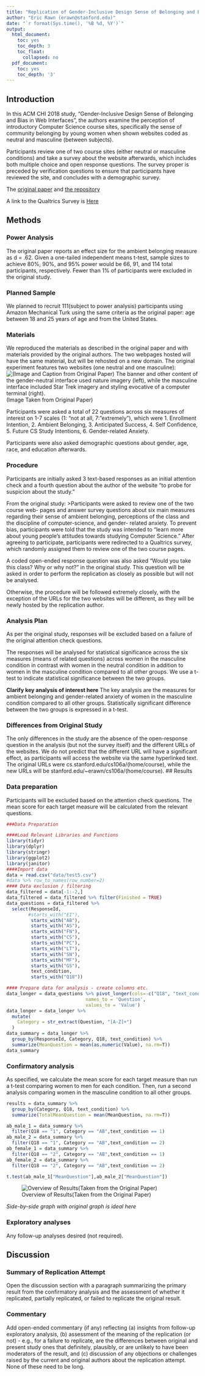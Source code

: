 ```yaml
---
title: "Replication of Gender-Inclusive Design Sense of Belonging and Bias in Web Interfaces by Danaë Metaxa-Kakavouli, Kelly Wang, James A. Landay, Jeff Hancock (CHI 2018)" 
author: "Eric Rawn (erawn@stanford.edu)"
date: "`r format(Sys.time(), '%B %d, %Y')`"
output:
  html_document:
    toc: yes
    toc_depth: 3
    toc_float:
      collapsed: no
  pdf_document:
    toc: yes
    toc_depth: '3'
---
```




## Introduction

In this ACM CHI 2018 study, "Gender-Inclusive Design Sense of Belonging and Bias in Web Interfaces", the authors examine the perception of introductory Computer Science course sites, specifically the sense of community belonging by young women when shown websites coded as neutral and masculine (between subjects). 

Participants review one of two course sites (either neutral or masculine conditions) and take a survey about the website afterwards, which includes both multiple choice and open response questions. The survey proper is preceded by verification questions to ensure that participants have reviewed the site, and concludes with a demographic survey. 


The [original paper](https://github.com/psych251/metaxa-kakavouli2018/blob/master/original_paper/3173574.3174188.pdf) and [the repository](https://github.com/psych251/metaxa-kakavouli2018)

A link to the Qualtrics Survey is [Here](https://stanforduniversity.ca1.qualtrics.com/jfe/preview/SV_0ev10zwblqz5CZf?Q_CHL=preview&Q_SurveyVersionID=current)


## Methods

### Power Analysis

The original paper reports an effect size for the ambient belonging measure as d = .62. Given a one-tailed independent means t-test, sample sizes to achieve 80%, 90%, and 95% power would be 66, 91, and 114 total participants, respectively. Fewer than 1% of participants were excluded in the original study.

### Planned Sample

We planned to recruit 111(subject to power analysis) participants using Amazon Mechanical Turk using the same criteria as the original paper: age between 18 and 25 years of age and from the United States. 

### Materials

We reproduced the materials as described in the original paper and with materials provided by the original authors. The two webpages hosted will have the same material, but will be rehosted on a new domain. The original experiment features two websites (one neutral and one masculine):
![(Image and Caption from Original Paper) The banner and other content of the gender-neutral interface used nature imagery (left), while the masculine interface included Star Trek imagery and styling evocative of a computer terminal (right).](fig1.png)
(Image Taken from Original Paper)



Participants were asked a total of 22 questions across six measures of interest on 1-7 scales (1: "not at all, 7: "extremely"), which were 1. Enrollment Intention, 2. Ambient Belonging, 3. Anticipated Success, 4. Self Confidence, 5. Future CS Study Intentions, 6. Gender-related Anxiety. 

Participants were also asked demographic questions about gender, age, race, and education afterwards. 

### Procedure	
Participants are initially asked 3 text-based responses as an initial attention check and a fourth question about the author of the website "to probe for suspicion about the study." 

From the original study:
>Participants were asked to review one of the two course web- pages and answer survey questions about six main measures regarding their sense of ambient belonging, perceptions of the class and the discipline of computer-science, and gender- related anxiety. To prevent bias, participants were told that the study was intended to “learn more about young people’s attitudes towards studying Computer Science.”
After agreeing to participate, participants were redirected to a Qualtrics survey, which randomly assigned them to review one of the two course pages.

A coded open-ended response question was also asked “Would you take this class? Why or why not?” in the original study. This question will be asked in order to perform the replication as closely as possible but will not be analysed. 

Otherwise, the procedure will be followed extremely closely, with the exception of the URLs for the two websites will be different, as they will be newly hosted by the replication author. 



### Analysis Plan
As per the original study, responses will be excluded based on a failure of the original attention check questions. 

The responses will be analysed for statistical significance across the six measures (means of related questions) across women in the masculine condition in contrast with women in the neutral condition in addition to women in the masculine condition compared to all other groups. We use a t-test to indicate statistical significance between the two groups.

**Clarify key analysis of interest here**  The key analysis are the measures for ambient belonging and gender-related anxiety of women in the masculine condition compared to all other groups. Statistically significant difference between the two groups is expressed in a t-test. 

### Differences from Original Study

The only differences in the study are the absence of the open-response question in the analysis (but not the survey itself) and the different URLs of the websites. We do not predict that the different URL will have a significant effect, as participants will access the website via the same hyperlinked text. The original URLs were cs.stanford.edu/cs106a/(home/course), while the new URLs will be stanford.edu/~erawn/cs106a/(home/course). 
<!-- 
### Methods Addendum (Post Data Collection)

You can comment this section out prior to final report with data collection.

#### Actual Sample
  Sample size, demographics, data exclusions based on rules spelled out in analysis plan

#### Differences from pre-data collection methods plan
  Any differences from what was described as the original plan, or “none”.

 -->
## Results


### Data preparation

Participants will be excluded based on the attention check questions. The mean score for each target measure will be calculated from the relevant questions.
	
```r

###Data Preparation

####Load Relevant Libraries and Functions
library(tidyr)
library(dplyr)
library(stringr)
library(ggplot2)
library(janitor)
####Import data
data = read.csv("data/test5.csv")
#data %>% row_to_names(row_number=2)
#### Data exclusion / filtering
data_filtered = data[-1:-2,]
data_filtered = data_filtered %>% filter(Finished = TRUE)
data_questions = data_filtered %>%
  select(ResponseId,
        #starts_with("EI"),
         starts_with("AB"),
         starts_with("AS"),
         starts_with("FN"),
         starts_with("CS"),
         starts_with("PC"),
         starts_with("LT"),
         starts_with("SN"),
         starts_with("MF"),
         starts_with("GS"),
         text_condition,
         starts_with("Q18"))

#### Prepare data for analysis - create columns etc.
data_longer = data_questions %>% pivot_longer(cols=-c("Q18", "text_condition", "ResponseId"),
                             names_to = 'Question',
                             values_to = 'Value')
data_longer = data_longer %>% 
  mutate(
    Category = str_extract(Question, "[A-Z]+")
  )
data_summary = data_longer %>%
  group_by(ResponseId, Category, Q18, text_condition) %>%
  summarize(MeanQuestion = mean(as.numeric(Value), na.rm=T))
data_summary

```

### Confirmatory analysis

As specified, we calculate the mean score for each target measure than run a t-test comparing women to men for each condition. Then, run a second analysis comparing women in the masculine condition to all other groups. 
```r
results = data_summary %>%
  group_by(Category, Q18, text_condition) %>%
  summarize(TotalMeanQuestion = mean(MeanQuestion, na.rm=T))

ab_male_1 = data_summary %>%
  filter(Q18 == "1", Category == "AB",text_condition == 1) 
ab_male_2 = data_summary %>%
  filter(Q18 == "1", Category == "AB",text_condition == 2) 
ab_female_1 = data_summary %>%
  filter(Q18 == "2", Category == "AB",text_condition == 1) 
ab_female_2 = data_summary %>%
  filter(Q18 == "2", Category == "AB",text_condition == 2) 

t.test(ab_male_1["MeanQuestion"],ab_male_2["MeanQuestion"])

```

![Overview of Results(Taken from the Original Paper)](fig2.png)

*Side-by-side graph with original graph is ideal here*

### Exploratory analyses

Any follow-up analyses desired (not required).  

## Discussion

### Summary of Replication Attempt

Open the discussion section with a paragraph summarizing the primary result from the confirmatory analysis and the assessment of whether it replicated, partially replicated, or failed to replicate the original result.  

### Commentary

Add open-ended commentary (if any) reflecting (a) insights from follow-up exploratory analysis, (b) assessment of the meaning of the replication (or not) - e.g., for a failure to replicate, are the differences between original and present study ones that definitely, plausibly, or are unlikely to have been moderators of the result, and (c) discussion of any objections or challenges raised by the current and original authors about the replication attempt.  None of these need to be long.
